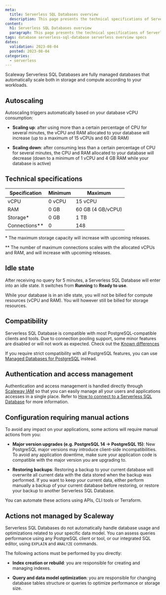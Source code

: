 ```yaml
---
meta:
  title: Serverless SQL Databases overview
  description: This page presents the technical specifications of Serverless SQL databases
content:
  h1: Serverless SQL Databases overview
  paragraph: This page presents the technical specifications of Serverless SQL databases 
tags: database serverless-sql-database serverless overview specs
dates:
  validation: 2023-08-04
  posted: 2023-08-04
categories:
  - serverless
---
```


Scaleway Serverless SQL Databases are fully managed databases that automatically scale both in storage and compute according to your workloads.

<Lightbox src="serverless-sql-databases-schema.webp" alt="" />

## Autoscaling

Autoscaling triggers automatically based on your database vCPU consumption:

  - **Scaling up**: after using more than a certain percentage of CPU for several minutes, the vCPU and RAM allocated to your database will increase (up to a maximum of 15 vCPUs and 60 GB RAM)

  - **Scaling down**: after consuming less than a certain percentage of CPU for several minutes, the CPU and RAM allocated to your database will decrease (down to a minimum of 1 vCPU and 4 GB RAM while your database is active)

## Technical specifications

| Specification   | Minimum | Maximum           |
|-----------------|---------|-------------------|
| vCPU            | 0 vCPU  | 15 vCPU           |
| RAM             | 0 GB    | 60 GB (4 GB/vCPU) |
| Storage\*       | 0 GB    | 1 TB              |
| Connections\*\* | 0       | 148               |

\* The maximum storage capacity will increase with upcoming releases.

\*\* The number of maximum connections scales with the allocated vCPUs and RAM, and will increase with upcoming releases. 

## Idle state
After receiving no query for 5 minutes, a Serverless SQL Database will enter into an idle state. It switches from **Running** to **Ready to use**.

While your database is in an idle state, you will not be billed for compute resources (vCPU and RAM). You will however still be billed for storage resources.

## Compatibility

Serverless SQL Database is compatible with most PostgreSQL-compatible clients and tools. Due to connection pooling support, some minor features are disabled or will not work as expected. Check out the [Known differences](/serverless/sql-databases/reference-content/known-differences/)

If you require strict compatibility with all PostgreSQL features, you can use [Managed Databases for PostgreSQL](/managed-databases/postgresql-and-mysql/quickstart/) instead.

## Authentication and access management

Authentication and access management is handled directly through [Scaleway IAM](/identity-and-access-management/iam/concepts/) so that you can easily manage all your users and applications accesses in a single place. Refer to [How to connect to a Serverless SQL Database](/serverless/sql-databases/how-to/connect-to-a-database/) for more information.

## Configuration requiring manual actions

To avoid any impact on your applications, some actions will require manual actions from you:

- **Major version upgrades (e.g. PostgreSQL 14 -> PostgreSQL 15)**: New PostgreSQL major versions may introduce client-side incompatibilities. To avoid any application downtime, make sure your application code is compatible with the major version you are upgrading to.

- **Restoring backups**: Restoring a backup to your current database will overwrite all current data with the data stored when the backup was performed. If you want to keep your current data, either perform manually a backup of your current database before restoring, or restore your backup to another Serverless SQL Database.

<Message type="note">
    You can automate these actions using APIs, CLI tools or Terraform.
</Message>

## Actions not managed by Scaleway

Serverless SQL Databases do not automatically handle database usage and optimizations related to your specific data model. You can assess queries performance using any PostgreSQL client or tool, or our integrated SQL editor, using `EXPLAIN` and `ANALYZE` commands. 

The following actions must be performed by you directly:

- **Index creation or rebuild**: you are responsible for creating and managing indexes.

- **Query and data model optimization**: you are responsible for changing database tables structure or queries to optimize performance or storage size.